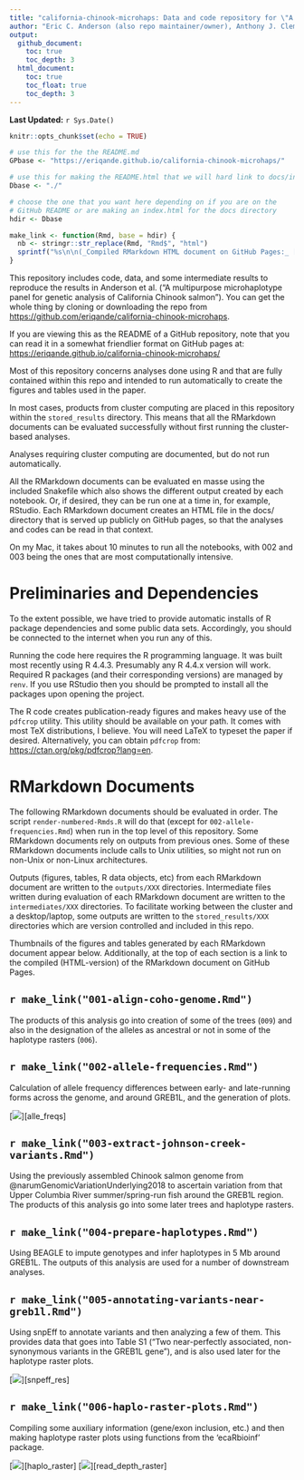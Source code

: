 ```yaml
---
title: "california-chinook-microhaps: Data and code repository for \"A multipurpose microhaplotype panel for genetic analysis of California Chinook salmon\""
author: "Eric C. Anderson (also repo maintainer/owner), Anthony J. Clemento, Matthew A. Campbell, Devon E. Pearse, Anne K. Beulke, Cassie Columbus, Ellen Campbell, Neil F. Thompson, John Carlos Garza"
output: 
  github_document:
    toc: true
    toc_depth: 3
  html_document:
    toc: true
    toc_float: true
    toc_depth: 3
---
```


**Last Updated:** `r Sys.Date()`


```r
knitr::opts_chunk$set(echo = TRUE)

# use this for the the README.md
GPbase <- "https://eriqande.github.io/california-chinook-microhaps/"

# use this for making the README.html that we will hard link to docs/index.html
Dbase <- "./"

# choose the one that you want here depending on if you are on the
# GitHub README or are making an index.html for the docs directory
hdir <- Dbase

make_link <- function(Rmd, base = hdir) {
  nb <- stringr::str_replace(Rmd, "Rmd$", "html")
  sprintf("%s\n\n(_Compiled RMarkdown HTML document on GitHub Pages:_ [%s](%s%s))\n\n", Rmd, nb, base, nb)
}
```



This repository includes code, data, and some intermediate results to
reproduce the results in Anderson et al. ("A multipurpose microhaplotype
panel for genetic analysis of California Chinook salmon").
You can get the whole thing by cloning or downloading the repo from 
[https://github.com/eriqande/california-chinook-microhaps](https://github.com/eriqande/california-chinook-microhaps).

If you are viewing this as the README of a GitHub repository, note that
you can read it in a somewhat friendlier format on GitHub pages at:
[https://eriqande.github.io/california-chinook-microhaps/](https://eriqande.github.io/california-chinook-microhaps/)

Most of this repository concerns analyses done using R and that are fully contained
within this repo and intended to run automatically to create the figures and
tables used in the paper. 

In most cases, products from cluster computing are placed in this repository within
the `stored_results` directory.  This means that all the RMarkdown documents can be
evaluated successfully without first running the cluster-based analyses.

Analyses requiring cluster computing are documented, but do not run
automatically. 

All the RMarkdown documents can be evaluated en masse using the included
Snakefile which also shows the different output created by each notebook.
Or, if desired, they can be run one at a time in, for example,
RStudio.  Each RMarkdown document creates an HTML file in the docs/
directory that is served up publicly on GitHub pages, so that the
analyses and codes can be read in that context.

On my Mac, it takes about 10 minutes to run all the notebooks, with
002 and 003 being the ones that are most computationally intensive.

# Preliminaries and Dependencies

To the extent possible, we have tried to provide automatic installs of R package
dependencies and some public data sets.  Accordingly, you should be connected
to the internet when you run any of this.  

Running the code here requires the R programming language. It was built most
recently using R 4.4.3.  Presumably any R 4.4.x version will work.  Required R
packages (and their corresponding versions) are managed by `renv`.  If you use
RStudio then you should be prompted to install all the packages upon
opening the project.  

The R code creates publication-ready figures and makes heavy use of the `pdfcrop`
utility.  This utility should be available on your path.  It comes with most TeX
distributions, I believe.  You will need LaTeX to typeset the paper if desired.
Alternatively, you can obtain `pdfcrop` from: 
[https://ctan.org/pkg/pdfcrop?lang=en](https://ctan.org/pkg/pdfcrop?lang=en).



# RMarkdown Documents

The following RMarkdown documents should be evaluated in order.
The script `render-numbered-Rmds.R` will do that (except for `002-allele-frequencies.Rmd`)
when run in the top level
of this repository.
Some RMarkdown documents rely on
outputs from previous ones.  Some of these RMarkdown documents include
calls to Unix utilities, so might not run on non-Unix or non-Linux architectures.

Outputs (figures, tables, R data objects, etc) from each RMarkdown document
are written to the `outputs/XXX` directories.  Intermediate files
written during evaluation of each RMarkdown document are written
to the `intermediates/XXX` directories. To facilitate working between
the cluster and a desktop/laptop, some outputs are written to
the `stored_results/XXX` directories which are version controlled and
included in this repo.


Thumbnails of the figures and tables generated by each RMarkdown document appear
below.  Additionally, at the top of each section is a link to the
compiled (HTML-version) of the RMarkdown document on GitHub Pages.  


## `r make_link("001-align-coho-genome.Rmd")`

The products of this analysis go into creation of some of the trees (`009`) and also
in the designation of the alleles as ancestral or not in some of the haplotype rasters (`006`).

## `r make_link("002-allele-frequencies.Rmd")`

Calculation of allele frequency differences between early- and late-running forms
across the genome, and around GREB1L, and the generation of plots.

[![](./docs/images_and_thumbs/allele-freqs-figure_thumb.png)][alle_freqs]


## `r make_link("003-extract-johnson-creek-variants.Rmd")`

Using the previously assembled Chinook salmon genome from @narumGenomicVariationUnderlying2018
to ascertain variation from that Upper Columbia River summer/spring-run fish
around the GREB1L region.  The products of this analysis go into some later trees and
haplotype rasters.

## `r make_link("004-prepare-haplotypes.Rmd")`

Using BEAGLE to impute genotypes and infer haplotypes in 5 Mb around GREB1L.
The outputs of this analysis are used for a number of downstream analyses.

## `r make_link("005-annotating-variants-near-greb1l.Rmd")`

Using snpEff to annotate variants and then analyzing a few of them.  This
provides data that goes into Table S1 ("Two near-perfectly associated, non-synonymous variants in the GREB1L gene"),
and is also used later for the haplotype raster plots.

[![](./docs/images_and_thumbs/table-s2-2-candidate-snps_thumb.png)][snpeff_res]

## `r make_link("006-haplo-raster-plots.Rmd")`

Compiling some auxiliary information (gene/exon inclusion, etc.) and
then making haplotype raster plots using functions from the
'ecaRbioinf' package.

[![](./docs/images_and_thumbs/moderate-zoom-haplo-raster-with-JC-fish_thumb.png)][haplo_raster]
[![](./docs/images_and_thumbs/read-depth-raster_thumb.png)][read_depth_raster]

